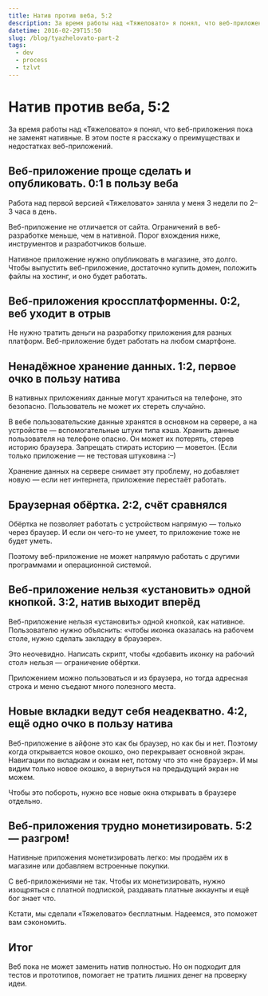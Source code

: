 ```yaml
---
title: Натив против веба, 5:2
description: За время работы над «Тяжеловато» я понял, что веб-приложения пока не заменят нативные. В этом посте я расскажу о преимуществах и недостатках веб-приложений.
datetime: 2016-02-29T15:50
slug: /blog/tyazhelovato-part-2
tags:
  - dev
  - process
  - tzlvt
---
```


# Натив против веба, 5:2

За время работы над «Тяжеловато» я понял, что веб-приложения пока не заменят нативные. В этом посте я расскажу о преимуществах и недостатках веб-приложений.

## Веб-приложение проще сделать и опубликовать. 0:1 в пользу веба

Работа над первой версией «Тяжеловато» заняла у меня 3 недели по 2–3 часа в день.

Веб-приложение не отличается от сайта. Ограничений в веб-разработке меньше, чем в нативной. Порог вхождения ниже, инструментов и разработчиков больше.

Нативное приложение нужно опубликовать в магазине, это долго. Чтобы выпустить веб-приложение, достаточно купить домен, положить файлы на хостинг, и оно будет работать.

## Веб-приложения кроссплатформенны. 0:2, веб уходит в отрыв

Не нужно тратить деньги на разработку приложения для разных платформ. Веб-приложение будет работать на любом смартфоне.

## Ненадёжное хранение данных. 1:2, первое очко в пользу натива

В нативных приложениях данные могут храниться на телефоне, это безопасно. Пользователь не может их стереть случайно.

В вебе пользовательские данные хранятся в основном на сервере, а на устройстве — вспомогательные штуки типа кэша. Хранить данные пользователя на телефоне опасно. Он может их потерять, стерев историю браузера. Запрещать стирать историю — моветон. (Если только приложение — не тестовая штуковина <nobr>:–)</nobr>

Хранение данных на сервере снимает эту проблему, но добавляет новую — если нет интернета, приложение перестаёт работать.

## Браузерная обёртка. 2:2, счёт сравнялся

Обёртка не позволяет работать с устройством напрямую — только через браузер. И если он чего-то не умеет, то приложение тоже не будет уметь.

Поэтому веб-приложение не может напрямую работать с другими программами и операционной системой.

## Веб-приложение нельзя «установить» одной кнопкой. 3:2, натив выходит вперёд

Веб-приложение нельзя «установить» одной кнопкой, как нативное. Пользователю нужно объяснить: «чтобы иконка оказалась на рабочем столе, нужно сделать закладку в браузере».

Это неочевидно. Написать скрипт, чтобы «добавить иконку на рабочий стол» нельзя — ограничение обёртки.

Приложением можно пользоваться и из браузера, но тогда адресная строка и меню съедают много полезного места.

## Новые вкладки ведут себя неадекватно. 4:2, ещё одно очко в пользу натива

Веб-приложение в айфоне это как бы браузер, но как бы и нет. Поэтому когда открывается новое окошко, оно перекрывает основной экран. Навигации по вкладкам и окнам нет, потому что это «не браузер». И мы видим только новое окошко, а вернуться на предыдущий экран не можем.

Чтобы это побороть, нужно все новые окна открывать в браузере отдельно.

## Веб-приложения трудно монетизировать. 5:2 — разгром!

Нативные приложения монетизировать легко: мы продаём их в магазине или добавляем встроенные покупки.

С веб-приложениями не так. Чтобы их монетизировать, нужно изощряться с платной подпиской, раздавать платные аккаунты и ещё бог знает что.

Кстати, мы сделали «Тяжеловато» бесплатным. Надеемся, это поможет вам сэкономить.

## Итог

Веб пока не может заменить натив полностью. Но он подходит для тестов и прототипов, помогает не тратить лишних денег на проверку идеи.
